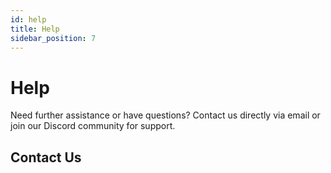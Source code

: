 ```yaml
---
id: help
title: Help
sidebar_position: 7
---
```


# Help
Need further assistance or have questions? Contact us directly via email or join our Discord community for support. 

## Contact Us